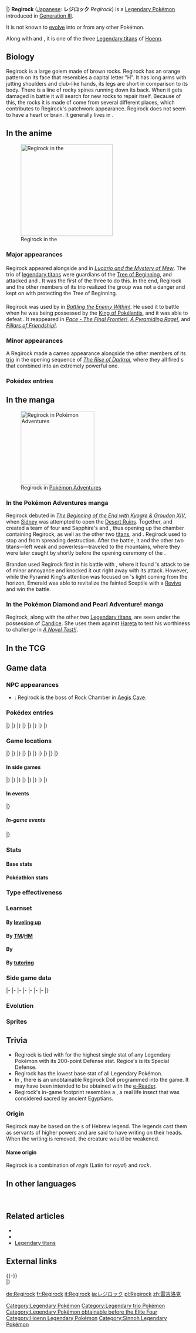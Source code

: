 {{PokémonPrevNext/Head|type=Rock}}
{{PokémonPrevNext/GO|species=Regirock}}
{{PokémonPrevNext/Pokémon|type=Rock|prevnum=376|prev=Metagross|nextnum=378|next=Regice|round=none}}
{{PokémonPrevNext/Disambig|species=Regirock}}
|}
{{Pokémon Infobox
|name=Regirock
|jname=レジロック
|jtranslit=Rejirokku
|tmname=Regirock
|ndex=377
|hdex=193
|hdex6=202
|fbrow=205
|abrow=264
|typebox=1
|type1=Rock
|category=Rock Peak
|height-ftin=5'07"
|height-m=1.7
|weight-lbs=507.1
|weight-kg=230.0
|abilityn=d
|ability1=Clear Body
|abilityd=Sturdy
|egggroupn=0
|egggroup1=Undiscovered
|eggcycles=80
|evtotal=3
|evde=3
|expyield=261
|oldexp=217
|lv100exp=1,250,000
|gendercode=255
|color=Brown
|catchrate=3
|body=12
|pokefordex=regirock
|generation=3
|friendship=35
}}
'''Regirock''' ([[List of Japanese Pokémon names|Japanese]]: '''レジロック''' ''Regirock'') is a {{type|Rock}} [[Legendary Pokémon]] introduced in [[Generation III]].

It is not known to [[Evolution|evolve]] into or from any other Pokémon.

Along with {{p|Regice}} and {{p|Registeel}}, it is one of the three [[Legendary titans]] of [[Hoenn]].

==Biology==
Regirock is a large golem made of brown rocks. Regirock has an orange pattern on its face that resembles a capital letter "H". It has long arms with jutting shoulders and club-like hands, its legs are short in comparison to its body. There is a line of rocky spines running down its back. When it gets damaged in battle it will search for new rocks to repair itself. Because of this, the rocks it is made of come from several different places, which contributes to Regirock's patchwork appearance. Regirock does not seem to have a heart or brain. It generally lives in {{DL|List of Pokémon by habitat|Cave Pokémon|caves}}.

==In the anime==
[[File:Regirock M08.png|thumb|250px|left|Regirock in the {{pkmn|anime}}]]
===Major appearances===
===={{DL|Legendary titans (M08)|Regirock|Regirock (M08)}}====
Regirock appeared alongside {{p|Regice}} and {{p|Registeel}} in ''[[M08|Lucario and the Mystery of Mew]]''. The trio of [[legendary titans]] were guardians of the [[Tree of Beginning]], and attacked {{Ash}} and {{ashfr}}. It was the first of the three to do this. In the end, Regirock and the other members of its trio realized the group was not a danger and kept on with protecting the Tree of Beginning.

===={{DL|Brandon's legendary titans|Regirock|Brandon's Regirock}}====
Regirock was used by {{FB|Pyramid King|Brandon}} in ''[[AG178|Battling the Enemy Within!]]''. He used it to battle {{Ash}} when he was being possessed by the [[King of Pokélantis]], and it was able to defeat {{AP|Sceptile}}. It reappeared in ''[[AG190|Pace - The Final Frontier!]]'', ''[[DP128|A Pyramiding Rage!]]'', and ''[[DP129|Pillars of Friendship!]]''.

===Minor appearances===
A Regirock made a cameo appearance alongside the other members of its [[Legendary titans|trio]] in the opening sequence of ''[[M10|The Rise of Darkrai]]'', where they all fired {{m|Hyper Beam}}s that combined into an extremely powerful one.

===Pokédex entries===
{{Animedexheader|Emerald}}
{{Animedexbody|AG178|Regirock|May's Pokédex|Regirock, the Rock Peak Pokémon. It can use rocks to repair its own body.}}
{{Animedexfooter/Pokémon|''Advanced Generation''|Emerald}}
{{Animedexheader|Sinnoh}}
{{Animedexbody|DP128|Regirock|Dawn's Pokédex|Regirock, the Rock Peak Pokémon. Regirock's body is made of rock, and if something chips off in battle, it attaches rocks to repair itself.}}
{{Animedexfooter/Pokémon|''Diamond & Pearl''|Sinnoh}}

==In the manga==
[[File:Brandon Regirock Adventures.png|200px|thumb|Regirock in [[Pokémon Adventures]]]]
===In the Pokémon Adventures manga===
{{main|Brandon's legendary titans|Brandon's Regirock}}
Regirock debuted in ''[[PS252|The Beginning of the End with Kyogre & Groudon XIV]]'', when [[Sidney]] was attempted to open the [[Desert Ruins]]. Together, {{Steven}} and {{adv|Sapphire}} created a team of four {{p|Beldum}} and Sapphire's {{DL|Sapphire (Adventures)|Relly|Relicanth}} and {{DL|Sapphire (Adventures)|Lorry|Wailord}}, thus opening up the chamber containing Regirock, as well as the other two [[Legendary titans|titans]], {{p|Registeel}} and {{p|Regice}}. Regirock used {{m|Superpower}} to stop {{p|Groudon}} and {{p|Kyogre}} from spreading destruction. After the battle, it and the other two titans—left weak and powerless—traveled to the mountains, where they were later caught by {{FB|Pyramid King|Brandon}} shortly before the opening ceremony of the {{OBP|Battle Frontier|Generation III}}.

Brandon used Regirock first in his battle with {{adv|Emerald}}, where it found {{TP|Emerald|Sceptile}}'s {{m|Leech Seed}} attack to be of minor annoyance and knocked it out right away with its {{m|Explosion}} attack. However, while the Pyramid King's attention was focused on {{p|Jirachi}}'s light coming from the horizon, Emerald was able to revitalize the fainted Sceptile with a [[Revive]] and win the battle.

===In the Pokémon Diamond and Pearl Adventure! manga===
Regirock, along with the other two [[Legendary titans]], are seen under the possession of [[Candice]]. She uses them against [[Hareta]] to test his worthiness to challenge {{p|Regigigas}} in ''[[DPA14|A Novel Test!!]]''.

==In the TCG==
{{main|Regirock (TCG)}}

==Game data==
===NPC appearances===
* {{g|Mystery Dungeon: Explorers of Time and Explorers of Darkness}}: Regirock is the boss of Rock Chamber in [[Aegis Cave]].

===Pokédex entries===
{{Dex/Header|type=Rock}}
{{Dex/NA|gen=III}}
{{Dex/Gen|gen=III}}
{{Dex/Entry1|v=Ruby|t=FFF|entry=Regirock was sealed away by people long ago. If this Pokémon's body is damaged in battle, it is said to seek out suitable rocks on its own to repair itself.}}
{{Dex/Entry1|v=Sapphire|t=FFF|entry=Regirock's body is composed entirely of rocks. Recently, a study made the startling discovery that the rocks were all unearthed from different locations.}}
{{Dex/Entry1|v=Emerald|t=FFF|entry=A Pokémon that is made entirely of rocks and boulders. If parts of its body chip off in battle, Regirock repairs itself by adding new rocks.}}
{{Dex/Entry2|v=FireRed|v2=LeafGreen|entry=It is entirely composed of rocks with no sign of a brain or heart. It is a mystery even to modern scientists.}}
|}
|}
{{Dex/Gen|gen=IV}}
{{Dex/Entry3|v=Diamond|v2=Pearl|v3=Platinum|entry=Its entire body is made of rock. If any part chips off in battle, it attaches rocks to repair itself.}}
{{Dex/Entry2|v=HeartGold|v2=SoulSilver|entry=The same rocks that form its body have been found in ground layers around the world.}}
|}
|}
{{Dex/Gen|gen=V}}
{{Dex/Entry2|v=Black|v2=White|t=FFF|entry=Its entire body is made of rock. If any part chips off in battle, it attaches rocks to repair itself.}}
{{Dex/Entry2|v=Black 2|v2=White 2|t=FFF|entry=Its entire body is made of rock. If any part chips off in battle, it attaches rocks to repair itself.}}
|}
|}
{{Dex/Gen|gen=VI}}
{{Dex/Entry1|v=X|t=FFF|entry=Its entire body is made of rock. If any part chips off in battle, it attaches rocks to repair itself.}}
{{Dex/Entry1|v=Y|entry=The same rocks that form its body have been found in ground layers around the world.}}
{{Dex/Entry1|t=FFF|v=Omega Ruby|entry=Regirock was sealed away by people long ago. If this Pokémon's body is damaged in battle, it is said to seek out suitable rocks on its own to repair itself.
}}
{{Dex/Entry1|t=FFF|v=Alpha Sapphire|entry=Regirock's body is composed entirely of rocks. Recently, a study made the startling discovery that the rocks were all unearthed from different locations.
}}
|}
|}
{{Dex/Footer}}

===Game locations===
{{Availability/Header|type=Rock}}
{{Availability/NA|gen=III}}
{{Availability/Gen|gen=III}}
{{Availability/Entry2|v=Ruby|v2=Sapphire|t=FFF|t2=FFF|area=[[Desert Ruins]] ([[List of in-game event Pokémon in Generation III#Regirock|only one]])}}
{{Availability/Entry1|v=Emerald|t=FFF|area=[[Desert Ruins]] ([[List of in-game event Pokémon in Generation III#Regirock|only one]])}}
{{Availability/Entry2/None|v=FireRed|v2=LeafGreen}}
{{Availability/Entry1/None|v=Colosseum}}
{{Availability/Entry1/None|v=XD|link=Pokémon XD: Gale of Darkness}}
|}
|}
{{Availability/Gen|gen=IV}}
{{Availability/Entry2/None|v=Diamond|v2=Pearl}}
{{Availability/Entry1|v=Platinum|area=[[Rock Peak Ruins]] <small>(requires [[fateful encounter]] {{p|Regigigas}})</small> ([[List of in-game event Pokémon in Generation IV#Regirock|only one]])}}
{{Availability/Entry2/None|v=HeartGold|v2=SoulSilver}}
{{Availability/Entry1|v=Pal Park|color={{locationcolor/light|mountain}}|link=Pal Park|area={{DL|List of Pokémon by Pal Park location|Mountain}}}}
|}
|}
{{Availability/Gen|gen=V}}
{{Availability/Entry2/None|v=Black|v2=White}}
{{Availability/Entry2|v=Black 2|v2=White 2|t=FFF|area=[[Underground Ruins]] <small>(Rock Peak Chamber)</small> ([[List of in-game event Pokémon in Generation V#Regirock|only one]])}}
|}
|}
{{Availability/Gen|gen=VI}}
{{Availability/Entry2/None|v=X|v2=Y}}
{{Availability/Entry2|v=Omega Ruby|v2=Alpha Sapphire|t=FFF|t2=FFF|area=[[Desert Ruins]] ([[List of in-game event Pokémon in Generation VI#Regirock|only one]])}}
|}
|}
{{Availability/Gen|gen=VII}}
{{Availability/Entry2/None|v=Sun|v2=Moon|area=[[Trade]]}}
{{Availability/Entry2|v=Ultra Sun|v2=Ultra Moon|area=[[Ultra Space Wilds]] ({{DL|Ultra Space Wilds|Cave World}}) ([[List of in-game event Pokémon in Generation VII#Regirock|Only one]])}}
|}
|}
{{Availability/Footer}}

====In side games====
{{Availability/Header|type=Rock}}
{{Availability/NA|gen=III}}
{{Availability/Gen|gen=III}}
{{Availability/Entry1|v=Pinball: R&S|link=Pokémon Pinball: Ruby & Sapphire|color={{ruby color}}|t=fff|area=Ruins ([[Ruby Field|Both]] [[Sapphire Field|Fields]])}}
{{Availability/Entry1|v=Trozei!|color={{yellow color}}|area=Random Agent Cards, [[Mr. Who's Den]]}}
{{Availability/Entry2|v=MD Red|v2=MD Blue|link=Pokémon Mystery Dungeon: Red Rescue Team and Blue Rescue Team|area=[[Buried Relic]] (15F)}}
{{Availability/Entry1|v=Ranger|link=Pokémon Ranger (game)|area=[[Sekra Range]]}}
|}
|}
{{Availability/Gen|gen=IV}}
{{Availability/Entry2|v=MD Time|v2=MD Darkness|link=Pokémon Mystery Dungeon: Explorers of Time and Explorers of Darkness|area=[[Aegis Cave]] (Rock Chamber)}}
{{Availability/Entry1|v=MD Sky|link=Pokémon Mystery Dungeon: Explorers of Sky|area=[[Aegis Cave]] (Rock Chamber)}}
{{Availability/Entry1|v=Ranger: SoA|color={{SoA color}}|link=Pokémon Ranger: Shadows of Almia|area=[[Vien Forest]]}}
<!--{{Availability/Entry1|v=MD Blazing|link=Pokémon Mystery Dungeon (WiiWare)|color={{fire color}}|area=}}-->
|}
|}
{{Availability/Gen|gen=V}}
{{Availability/Entry1|1|v=Rumble Blast|color={{fire color}}|area=Canyon: [[Sunny Seashore]] (post-ending)}}
{{Availability/Entry1|1|v=Rumble U|color={{fire color}}|area=[[Model Train Room#All Aboard!|Model Train Room: All Aboard!]] <small>(Reward)</small>, [[Melodious Woodland#A Colossal Throwdown|Melodious Woodland: A Colossal Throwdown]]}}
|}
|}
{{Availability/Gen|gen=VI}}
{{Availability/Entry1|1|v=Battle Trozei|color={{defense color}}|area=[[Colossal Forest#Stage 1|Colossal Forest: Stage 1]]}}
{{Availability/Entry1|1|v=Shuffle|color={{beauty color}}|area=Event: ''[[Special Stages#Great Challenge|Regirock Rocks the Scene]]''<br>Event: ''[[Special Stages#Great Challenge|Regirock Rolls in!]]''<br>Event: ''[[Special Stages#Great Challenge|Regirock Appears]]''}}
{{Availability/Entry1|1|v=Rumble World|color={{fire color}}|area=[[Fairy Land#Guardian's Peak|Fairy Land: Guardian's Peak]] <small>(Special Boss)</small>}}
{{Availability/Entry1|1|v=Super MD|link=Pokémon Super Mystery Dungeon|color={{gold color}}|area=[[Triangle Temple]]}}
{{Availability/Entry1|1|v=Picross|color={{skill color light}}|area=[[Pokémon Picross Stages#Area 15|Area 15: Stage 11]]}}
|}
|}
{{Availability/Footer}}

====In events====
{{eventAvail/h|type=Rock}}
{{eventAvail|{{gameabbrev3|RSEFRLG}}|Hadō Regirock|Japanese|Japan|40|September 1 to 25, 2005|link=List of Japanese event Pokémon distributions in Generation III#Regirock}}
|}

=====In-game events=====
{{eventAvail/h|Region|type=Rock|lochide=yes}}
{{eventAvail|{{gameabbrev6|XYORAS}}|Pokémon Bank Regirock|Japanese, American, PAL, and Korean|hide|50|March 4 to October 31, 2016|link=List of game-based Pokémon distributions in Generation VI#Regirock}}
|}

===Stats===
====Base stats====
{{BaseStats
|type=Rock
|HP=      80
|Attack= 100
|Defense=200
|SpAtk=   50
|SpDef=  100
|Speed=   50}}

====Pokéathlon stats====
{{Pokéthlon
|type=Rock
|Speed=2
|SpeedMax=2
|Power=5
|PowerMax=5
|Technique=4
|TechniqueMax=5
|Stamina=5
|StaminaMax=5
|Jump=2
|JumpMax=2
}}

===Type effectiveness===
{{TypeEffectiveness
|type1=Rock
|Normal=   50
|Fighting=200
|Flying=   50
|Poison=   50
|Ground=  200
|Rock=    100
|Bug=     100
|Ghost=   100
|Steel=   200
|Fire=     50
|Water=   200
|Grass=   200
|Electric=100
|Psychic= 100
|Ice=     100
|Dragon=  100
|Dark=    100
|Fairy=   100
}}

===Learnset===
====By [[Level|leveling up]]====
{{learnlist/levelh/7|Regirock|Rock|Rock|3}}
{{learnlist/level7|1|Explosion|Normal|Physical|250|100|5}}
{{learnlist/level7|1|Stomp|Normal|Physical|65|100|20}}
{{learnlist/level7|1|Rock Throw|Rock|Physical|50|90|15||'''}}
{{learnlist/level7|1|Charge Beam|Electric|Special|50|90|10}}
{{learnlist/level7|1|Bulldoze|Ground|Physical|60|100|20}}
{{learnlist/level7|7|Rock Throw|Rock|Physical|50|90|15||'''}}
{{learnlist/level7|13|Charge Beam|Electric|Special|50|90|10}}
{{learnlist/level7|19|Bulldoze|Ground|Physical|60|100|20}}
{{learnlist/level7|25|Curse|Ghost|Status|&mdash;|&mdash;|10}}
{{learnlist/level7|31|Ancient Power|Rock|Special|60|100|5||'''}}
{{learnlist/level7|37|Iron Defense|Steel|Status|&mdash;|&mdash;|15}}
{{learnlist/level7|43|Stone Edge|Rock|Physical|100|80|5||'''}}
{{learnlist/level7|49|Hammer Arm|Fighting|Physical|100|90|10}}
{{learnlist/level7|55|Lock-On|Normal|Status|&mdash;|&mdash;|5}}
{{learnlist/level7|55|Zap Cannon|Electric|Special|120|50|5}}
{{learnlist/level7|61|Superpower|Fighting|Physical|120|100|5}}
{{learnlist/level7|67|Hyper Beam|Normal|Special|150|90|5}}
{{learnlist/levelf/7|Regirock|Rock|Rock|3}}

====By [[TM]]/[[HM]]====
{{learnlist/tmh/7|Regirock|Rock|Rock|3}}
{{learnlist/tm7|TM06|Toxic|Poison|Status|&mdash;|90|10}}
{{learnlist/tm7|TM10|Hidden Power|Normal|Special|60|100|15}}
{{learnlist/tm7|TM11|Sunny Day|Fire|Status|&mdash;|&mdash;|5}}
{{learnlist/tm7|TM15|Hyper Beam|Normal|Special|150|90|5}}
{{learnlist/tm7|TM17|Protect|Normal|Status|&mdash;|&mdash;|10}}
{{learnlist/tm7|TM20|Safeguard|Normal|Status|&mdash;|&mdash;|25}}
{{learnlist/tm7|TM21|Frustration|Normal|Physical|&mdash;|100|20}}
{{learnlist/tm7|TM23|Smack Down|Rock|Physical|50|100|15||'''}}
{{learnlist/tm7|TM24|Thunderbolt|Electric|Special|90|100|15}}
{{learnlist/tm7|TM25|Thunder|Electric|Special|110|70|10}}
{{learnlist/tm7|TM26|Earthquake|Ground|Physical|100|100|10}}
{{learnlist/tm7|TM27|Return|Normal|Physical|&mdash;|100|20}}
{{learnlist/tm7|TM31|Brick Break|Fighting|Physical|75|100|15}}
{{learnlist/tm7|TM32|Double Team|Normal|Status|&mdash;|&mdash;|15}}
{{learnlist/tm7|TM37|Sandstorm|Rock|Status|&mdash;|&mdash;|10}}
{{learnlist/tm7|TM39|Rock Tomb|Rock|Physical|60|95|15||'''}}
{{learnlist/tm7|TM42|Facade|Normal|Physical|70|100|20}}
{{learnlist/tm7|TM44|Rest|Psychic|Status|&mdash;|&mdash;|10}}
{{learnlist/tm7|TM48|Round|Normal|Special|60|100|15}}
{{learnlist/tm7|TM52|Focus Blast|Fighting|Special|120|70|5}}
{{learnlist/tm7|TM56|Fling|Dark|Physical|&mdash;|100|10}}
{{learnlist/tm7|TM57|Charge Beam|Electric|Special|50|90|10}}
{{learnlist/tm7|TM64|Explosion|Normal|Physical|250|100|5}}
{{learnlist/tm7|TM68|Giga Impact|Normal|Physical|150|90|5}}
{{learnlist/tm7|TM69|Rock Polish|Rock|Status|&mdash;|&mdash;|20}}
{{learnlist/tm7|TM71|Stone Edge|Rock|Physical|100|80|5||'''}}
{{learnlist/tm7|TM73|Thunder Wave|Electric|Status|&mdash;|90|20}}
{{learnlist/tm7|TM77|Psych Up|Normal|Status|&mdash;|&mdash;|10}}
{{learnlist/tm7|TM78|Bulldoze|Ground|Physical|60|100|20}}
{{learnlist/tm7|TM80|Rock Slide|Rock|Physical|75|90|10||'''}}
{{learnlist/tm7|TM87|Swagger|Normal|Status|&mdash;|85|15}}
{{learnlist/tm7|TM88|Sleep Talk|Normal|Status|&mdash;|&mdash;|10}}
{{learnlist/tm7|TM90|Substitute|Normal|Status|&mdash;|&mdash;|10}}
{{learnlist/tm7|TM100|Confide|Normal|Status|&mdash;|&mdash;|20}}
{{learnlist/tmf/7|Regirock|Rock|Rock|3}}

====By {{pkmn|breeding}}====
{{learnlist/breedh/7|Regirock|Rock|Rock|3}}
{{learnlist/breed7null}}
{{learnlist/breedf/7|Regirock|Rock|Rock|3}}

====By [[Move Tutor|tutoring]]====
{{learnlist/tutorh/7|Regirock|Rock|Rock|3}}
{{learnlist/tutor7|Block|Normal|Status|—|—|5|||no|yes}}
{{learnlist/tutor7|Drain Punch|Fighting|Physical|75|100|10|||no|yes}}
{{learnlist/tutor7|Earth Power|Ground|Special|90|100|10|||no|yes}}
{{learnlist/tutor7|Fire Punch|Fire|Physical|75|100|15|||no|yes}}
{{learnlist/tutor7|Focus Punch|Fighting|Physical|150|100|20|||no|yes}}
{{learnlist/tutor7|Gravity|Psychic|Status|—|—|5|||no|yes}}
{{learnlist/tutor7|Ice Punch|Ice|Physical|75|100|15|||no|yes}}
{{learnlist/tutor7|Iron Defense|Steel|Status|—|—|15|||no|yes}}
{{learnlist/tutor7|Iron Head|Steel|Physical|80|100|15|||no|yes}}
{{learnlist/tutor7|Shock Wave|Electric|Special|60|—|20|||no|yes}}
{{learnlist/tutor7|Snore|Normal|Special|50|100|15|||no|yes}}
{{learnlist/tutor7|Stealth Rock|Rock|Status|—|—|20|||no|yes}}
{{learnlist/tutor7|Stomping Tantrum|Ground|Physical|75|100|10|||no|yes}}
{{learnlist/tutor7|Superpower|Fighting|Physical|120|100|5|||no|yes}}
{{learnlist/tutor7|Thunder Punch|Electric|Physical|75|100|15|||no|yes}}
{{learnlist/tutorf/7|Regirock|Rock|Rock|3}}

===Side game data===
{{Spindata/Head|type=Rock}}
{{Spindata/PinballRS|col=3|type=Rock|ndex=377|acquisition=Catch}}
{{Spindata/Trozei|col=3|type=Rock|ndex=377|rarity=Rare}}
|-
{{Spindata/MDRB|col=6|type=Rock|ndex=377
|body=1
|rate=0.1
|area=Ancient Relic
|P1=<sc>i am a presence beyond the realm of science.</sc>
|P2=<sc>my health is down by half.</sc>
|P3=<sc>i am on the brink. i may return to mere stones again.</sc>
|PL=<sc>leveled up! wonderful!</sc>
}}
|-
{{Spindata/MDTDS|col=6|type=Rock|ndex=377
|body=2
|rate=-12
|IQ=E
}}
|-
{{Spindata/Ranger|col=6|type=Rock
|group=Rock
|assist=Rock
|loop=20
|MinEXP=420
|MaxEXP=510
|browser=Regirock brings down a {{m|Rock Slide|shower of large boulders}} after a {{m|Earthquake|ground-shaking}} jump.
}}
|-
{{Spindata/Ranger SoA|col=6|type=Rock
|group=Rock
|assist=Rock
|fieldpower=-
|browser=It opens {{m|fissure}}s in the ground. It also triggers {{m|Rock Slide|rockfalls}} to attack.
}}
|-
{{Spindata/RumbleBlast|col=6|type=Rock
|att=3
|def=5
|speed=3
}}
|-
{{Spindata/Battle Trozei|col=3|type=Rock|ndex=377
|power=4
}}
{{Spindata/Shuffle|col=3|type=Rock|ndex=377|num=236
|min=70
|max=110
|raisemaxlevel=5
|skill=Last-Ditch Effort
|skilldesc=Increases damage when things are looking desperate.
|swapper=Rock Break+
}}
|-
{{Spindata/GO|col=6|type=Rock|ndex=377
|hatch=N/A
|evolution=N/A
|stamina=160
|attack=179
|defense=356
|fast={{m|Rock Throw}}, {{m|Rock Smash}}
|special={{m|Stone Edge}}, {{m|Zap Cannon}}, {{m|Focus Blast}}
}}
|}

===Evolution===
{{Evobox-1
|type1=Rock
|pictype=art
|no1=377
|name1=Regirock
|type1-1=Rock
}}

===Sprites===
{{Spritebox/Header|type=Rock}}
{{Spritebox/NA|gen=III}}
{{Spritebox/3|ndex=377}}
{{Spritebox/4|ndex=377}}
{{Spritebox/5|ndex=377}}
{{Spritebox/6|ndex=377}}
{{Spritebox/7|ndex=377}}
{{Spritebox/Footer|377|Regirock}}

==Trivia==
* Regirock is tied with {{p|Regice}} for the highest single stat of any Legendary Pokémon with its 200-point Defense stat. Regice's is its Special Defense.
* Regirock has the lowest base {{stat|Special Attack}} stat of all Legendary Pokémon.
* In {{3v2|Ruby|Sapphire|Emerald}}, there is an unobtainable Regirock Doll programmed into the game. It may have been intended to be obtained with the [[e-Reader]].
* Regirock's in-game footprint resembles a {{wp|scarab beetle}}, a real life insect that was considered sacred by ancient Egyptians.

===Origin===
Regirock may be based on the {{wp|golem}}s of Hebrew legend. The legends cast them as servants of higher powers and are said to have writing on their heads. When the writing is removed, the creature would be weakened.

====Name origin====
Regirock is a combination of ''regis'' (Latin for ''royal'') and ''rock''.

==In other languages==
{{Other languages|type=Rock|type2=Rock
|ja=レジロック ''Regirock''|jameaning=From ''regis'' (Latin for royal) and ''rock''.
|de=Regirock|demeaning=Same as Japanese name
|fr=Regirock|frmeaning=Same as Japanese name
|es=Regirock|esmeaning=Same as Japanese name
|it=Regirock|itmeaning=Same as Japanese name
|ko=레지락 ''Regirock''|komeaning=Transliteration of its Japanese name.
|zh_cmn=雷吉洛克 ''Léi Jī Luò Kě''|zh_cmnmeaning=Transliteration of its Japanese name.
|hi=रेजीरक ''Regirock''|himeaning=Transliteration of English/Japanese name
|ru=Реджирок ''Redjirok''|rumeaning=Transcription of English/Japanese name
}}
<br clear="left">

==Related articles==
* {{DL|Legendary titans (M08)|Regirock|Regirock (M08)}}
* {{DL|Brandon's legendary titans|Regirock|Brandon's Regirock}}
* [[Legendary titans]]
<!--
==Notes==-->

==External links==

{{-}}
{{Legendary Pokémon}}<br>
{{PokémonPrevNext/Head|type=Rock}}
{{PokémonPrevNext/Pokémon|type=Rock|prevnum=376|prev=Metagross|nextnum=378|next=Regice}}
|}
{{Project Pokédex notice}}

[[Category:Legendary Pokémon]]
[[Category:Legendary trio Pokémon]]
[[Category:Legendary Pokémon obtainable before the Elite Four]]
[[Category:Hoenn Legendary Pokémon]]
[[Category:Sinnoh Legendary Pokémon]]

[[de:Regirock]]
[[fr:Regirock]]
[[it:Regirock]]
[[ja:レジロック]]
[[pl:Regirock]]
[[zh:雷吉洛克]]